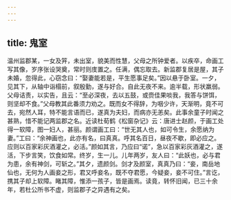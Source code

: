 ```yaml
---
---
---
```

title: 鬼室
---




温州监郡某，一女及笄，未出室，貌美而性慧，父母之所钟爱者。以疾卒，命画工写其像，岁序张设哭奠，常时则庋置之。任满，偶忘取去。新监郡复居是屋，其子未婚，忽得此，心窃念曰：“娶妻能若是，平生愿事足矣。”因以悬于卧室。一夕，见其下，从轴中诣榻前，叙殷勤，遂与好合。自此无夜不来。逾半载，形状羸弱。父母诘责，以实告，且云：“至必深夜，去以五鼓，或赍佳果啖我，我答与饼饵，则坚却不食。”父母教其此番须力劝之。既而女不得辞，为咽少许，天渐明，竟不可去，宛然人耳，特不能言语而已，遂真为夫妇，而病亦无恙矣。此事余童子时闻之甚熟，惜不能记两监郡之名。近读杜荀鹤《松窗杂记》云：唐进士赵颜，于画工处得一软障，图一妇人，甚丽。颜谓画工曰：“世无其人也，如可令生，余愿纳为妻。”工曰：“余神画也，此亦有名，曰真真。呼其名百日，昼夜不歇，即必应之。应则以百家彩灰酒灌之，必活。”颜如其言，乃应曰“诺”，急以百家彩灰酒灌之，遂活，下步言笑，饮食如常。终岁，生一儿。儿年两岁，友人曰：“此妖也，必与君为患，余有神剑，可斩之。”其夕，遗颜剑。剑才及颜室，真真乃曰：“妾，南岳地仙也，无何为人画妾之形，君又呼妾名，既不夺君愿，今疑妾，妾不可住。”言讫，携其子却上软障。睹其障，惟添一孩子，皆是画焉。读竟，转怀旧闻，已三十余年，若杜公所书不虚，则监郡子之异遇有之矣。